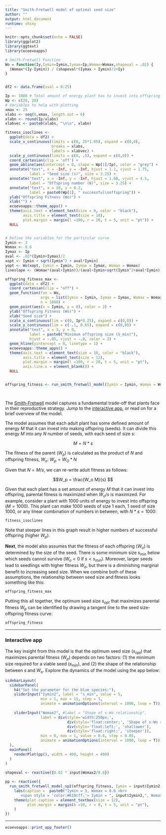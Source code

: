 ```yaml
---
title: "Smith-Fretwell model of optimal seed size"
author: ""
output: html_document
runtime: shiny
---
```



```r
knitr::opts_chunk$set(echo = FALSE)
library(ggplot2)
library(ggtext)
library(ecoevoapps)
```


```r
# Smith-Fretwell Function
Wo = function(Iy,Iymin=Iymin,Iymax=Ip,Womax=Womax,shapeval = .02) {
  (Womax*(Iy-Iymin)) / (shapeval*(Iymax + Iymin)/2+Iy)
}


df2 <- data.frame(xval = 0:25)

Ip <- 1000 # Total amount of energy plant has to invest into offspring
Wp <- c(20, 20)
# Variables to help with plotting
xmax <- 25
xlabs <- seq(0,xmax, length.out = 6)
xlabn <- round(Ip/xlabs)
xlabvec <- paste0(xlabs, "\n\n", xlabn)

fitness_isoclines <- 
  ggplot(data = df2) +
  scale_x_continuous(limits = c(0, 25*1.05), expand = c(0,0), 
                     breaks = xlabs, 
                     labels = xlabvec) +
  scale_y_continuous(limits = c(0, .5), expand = c(0,0)) +
  coord_cartesian(clip = 'off') +
  geom_abline(aes(intercept = 0, slope = Wp[1]/Ip), color = "grey") + 
  annotate("text", x = -Inf, y = -Inf, hjust = 1.1, vjust = 1.75,
           label = "Seed size (s)", size = 3.25) +
  annotate("text", x = -Inf, y = -Inf, hjust = 1.08, vjust = 4.5,
           label = "Offspring number (N)", size = 3.25) +
  annotate("text", x = 18, y = 0.2, 
           label = paste0(Wp[1], " successful\noffspring")) + 
  ylab("Offspring Fitness (Wo)") +
  xlab("") + 
  ecoevoapps::theme_apps() + 
  theme(axis.text = element_text(size = 9, color = "black"),
        axis.title = element_text(size = 10),
        plot.margin = margin(l =100, r = 20, t = 5, unit = "pt")) +
  NULL


# Define the variables for the particular curve
Iymin <- 3
Womax <- 0.6
Iymax <- Ip
aval <- .02*(Iymin+Iymax)/2
xopt <- Iymin + sqrt(Iymin^2 + aval*Iymin)
yopt <- Wo(xopt, Iymin = Iymin, Iymax = Iymax, Womax = Womax)
lineslope <- (Womax*(aval+Iymin))/(aval+Iymin+sqrt(Iymin^2+aval*Iymin))^2 

offspring_fitness_max <- 
  ggplot(data = df2) +
  coord_cartesian(clip = "off") +
  geom_function(fun = Wo,
                args = list(Iymin = Iymin, Iymax = Iymax, Womax = Womax),
                n = 1000) +
  geom_point(aes(x = Iymin, y = 0), color = 2) +
  ylab("Offspring Fitness (Wo)") +
  xlab("Seed size") +
  scale_x_continuous(lim = c(0, Ip*0.25), expand = c(0,0)) +
  scale_y_continuous(lim = c(-.1, 0.65), expand = c(0,0)) + 
  annotate("text", x = 3, y = 0, 
           label = paste0("Minimum offspring size (S_min)"),
           hjust = -.05, vjust = -.8, color = 2) +
  geom_hline(yintercept = 0, linetype = 1) + 
  ecoevoapps::theme_apps() + 
  theme(axis.text = element_text(size = 10, color = "black"),
        axis.title = element_text(size = 12),
        plot.margin = margin(l =100, r = 20, t = 5, unit = "pt"),
        axis.line.x = element_blank()) +
  NULL


offspring_fitness <- run_smith_fretwell_model(Iymin = Iymin, Womax = Womax, Ip = Ip)

  
```


The [Smith-Fretwell](https://www.jstor.org/stable/2459681) model captures a fundamental trade-off that plants face in their reproductive strategy. Jump to the [interactive app](#interactive), or read on for a brief overview of the model.

The model assumes that each adult plant has some defined amount of energy $M$ that it can invest into making offspring (seeds). It can divide this energy $M$ into any $N$ number of seeds, with each seed of size $s$:

$$M = N*s$$

The fitness of the parent ($W_p$) is calculated as the product of $N$ and offspring fitness, $W_o$: $W_p = W_O*N$

Given that $N = M/s$, we can re-write adult fitness as follows:

$$W_p = \frac{W_o M}{s} $$

Given that each plant has a set amount of energy $M$ that it can invest into offspring, parental fitness is maximized when $W_o/s$ is maximized. For example, consider a plant with 1000 units of energy to invest into offspring ($M = 1000$). This plant can make 1000 seeds of size 1 each, 1 seed of size 1000, or any linear combination of numbers in between, with $N*s = 1000$:


```r
fitness_isoclines
```

Note that steeper lines in this graph result in higher numbers of successful offspring (higher $W_p$).


**Next**, the model also assumes that the fitness of each offspring ($W_o$) is determined by the size of the seed. There is some minimum size $s_{min}$ below which seeds cannot survive ($W_o < 0$ if $s < s_{min}$). Moreover, larger seeds lead to seedlings with higher fitness $W_o$, but there is a diminishing marginal benefit to increasing seed size. When we combine both of these assumptions, the relationship between seed size and fitness looks something like this:

```r
offspring_fitness_max
```

Putting this all together, the optimum seed size $s_{opt}$ that maximizes parental fitness $W_p$ can be identified by drawing a tangent line to the seed size-offspring fitness curve:

```r
offspring_fitness
```

--------------------------------

### Interactive app {#interactive}

The key insight from this model is that the optimum seed size ($s_{opt}$) that maximizes parental fitness ($W_p$) depends on two factors: (1) the minimum size required for a viable seed ($s_{min}$), and (2) the shape of the relationship between $s$ and $W_o$.  Explore the dynamics of the model using the app below:

```r

sidebarLayout(
  sidebarPanel(
    h4("Set the parameter for the blue species:"),
    sliderInput("Iymin2", label = "s_min", value = 5,
                min = 1, max = 15, step = 1, 
                animate = animationOptions(interval = 1000, loop = T)),
    
    sliderInput("Womax2", #label = "Shape of s-Wo relationship",
                label = div(style='width:250px;', 
                            div(style='float:center;', 'Shape of s-Wo relationship'), 
                            div(style='float:left;', 'shallower'), 
                            div(style='float:right;', 'steeper')), 
                min = 0, max = 1, value = 0.6, step = 0.05, 
                animate = animationOptions(interval = 1000, loop = T))
  ),
  mainPanel(
    renderPlot(pp(), width = 400, height = 400)
  )
)
  
shapeval <- reactive({0.02 * input$Womax2/0.6})

pp <- reactive({
  run_smith_fretwell_model_sp2(offspring_fitness, Iymin = input$Iymin2, Womax = input$Womax2, Ip = Ip, shapeval = 0.02 * input$Womax2/0.6) + 
    labs(caption =  paste0("Iymin = 3, Womax = 0.6 <br> 
       <span style = 'color:#619cff;'> Iymin = ", input$Iymin2,", Womax =  ", input$Womax2,"</span>")) +
    theme(plot.caption = element_textbox(size = 12),
          plot.margin = margin(b =10, r = 0, t = 5, unit = "pt"),
    )
})

```
-------------


```r
ecoevoapps::print_app_footer()
```

